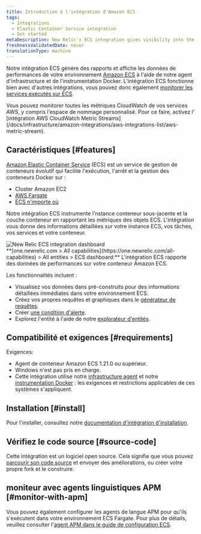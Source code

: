 ```yaml
---
title: Introduction à l'intégration d'Amazon ECS
tags:
  - Integrations
  - Elastic Container Service integration
  - Get started
metaDescription: New Relic's ECS integration gives visibility into the performance of your Amazon ECS environment.
freshnessValidatedDate: never
translationType: machine
---
```


Notre intégration ECS génère des rapports et affiche les données de performances de votre environnement [Amazon ECS](https://docs.aws.amazon.com/ecs/index.html) à l&apos;aide de notre agent d&apos;infrastructure et de l&apos;instrumentation Docker. L&apos;intégration ECS fonctionne bien avec d&apos;autres intégrations, vous pouvez donc également [monitorer les services exécutés sur ECS](/docs/integrations/host-integrations/host-integrations-list/monitor-services-running-amazon-ecs).

<Callout variant="tip">
  Vous pouvez monitorer toutes les métriques CloudWatch de vos services AWS, y compris l&apos;espace de nommage personnalisé. Pour ce faire, activez l’ [intégration AWS CloudWatch Metric Streams](/docs/infrastructure/amazon-integrations/aws-integrations-list/aws-metric-stream).
</Callout>

## Caractéristiques [#features]

[Amazon Elastic Container Service](https://docs.aws.amazon.com/ecs/index.html) (ECS) est un service de gestion de conteneurs évolutif qui facilite l&apos;exécution, l&apos;arrêt et la gestion des conteneurs Docker sur :

* Cluster Amazon EC2
* [AWS Fargate](https://aws.amazon.com/fargate/)
* [ECS n&apos;importe où](https://aws.amazon.com/ecs/anywhere/)

Notre intégration ECS instrumente l&apos;nstance conteneur sous-jacente et la couche conteneur en rapportant les métriques des objets ECS. L&apos;intégration vous donne des informations détaillées sur votre instance ECS, vos tâches, vos services et votre conteneur.

<img title="new-relic-ecs-integration-dashboards.png" alt="New Relic ECS integration dashboard" src="/images/infrastructure_screenshot-crop_aws-ecs-dashboard.webp" />

<figcaption>
  <DNT>**[one.newrelic.com &gt; All capabilities](https://one.newrelic.com/all-capabilities) &gt; All entities &gt; ECS dashboard:**</DNT> L&apos;intégration ECS rapporte des données de performances sur votre conteneur Amazon ECS.
</figcaption>

Les fonctionnalités incluent :

* Visualisez vos données dans <InlinePopover type="dashboards" />pré-construits pour des informations détaillées immédiates dans votre environnement ECS.
* Créez vos propres requêtes et graphiques dans le [générateur de requêtes](/docs/chart-builder/use-chart-builder/get-started/introduction-chart-builder).
* Créer [une condition d&apos;alerte](/docs/ecs-integration-recommended-alert-conditions).
* Explorez l&apos;entité à l&apos;aide de notre [explorateur d&apos;entités](/docs/new-relic-one/use-new-relic-one/ui-data/new-relic-one-entity-explorer).

## Compatibilité et exigences [#requirements]

Exigences:

* Agent de conteneur Amazon ECS 1.21.0 ou supérieur.
* Windows n&apos;est pas pris en charge.
* Cette intégration utilise notre [infrastructure agent](/docs/infrastructure/new-relic-infrastructure/getting-started/compatibility-requirements-new-relic-infrastructure) et notre [instrumentation Docker](/docs/infrastructure/install-configure-manage-infrastructure/docker-installation/docker-instrumentation-infrastructure) : les exigences et restrictions applicables de ces systèmes s&apos;appliquent.

## Installation [#install]

Pour l&apos;installer, consultez notre [documentation d&apos;intégration d&apos;installation](/docs/install-ecs-integration).

## Vérifiez le code source [#source-code]

Cette intégration est un logiciel open source. Cela signifie que vous pouvez [parcourir son code source](https://github.com/newrelic/nri-ecs) et envoyer des améliorations, ou créer votre propre fork et le construire.

## moniteur avec agents linguistiques APM [#monitor-with-apm]

Vous pouvez également configurer les agents de langue APM pour qu&apos;ils s&apos;exécutent dans votre environnement ECS Fargate. Pour plus de détails, veuillez consulter l&apos;[agent APM dans le guide de configuration ECS](/docs/infrastructure/elastic-container-service-integration/monitor-ecs-with-apm-agents).